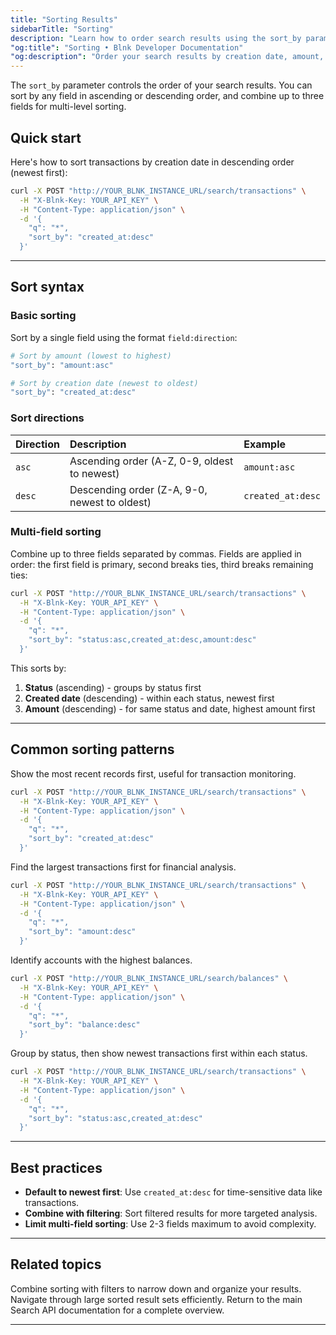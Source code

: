 ```yaml
---
title: "Sorting Results"
sidebarTitle: "Sorting"
description: "Learn how to order search results using the sort_by parameter"
"og:title": "Sorting • Blnk Developer Documentation"
"og:description": "Order your search results by creation date, amount, status, or combine multiple fields for multi-level sorting."
---
```



The `sort_by` parameter controls the order of your search results. You can sort by any field in ascending or descending order, and combine up to three fields for multi-level sorting.

## Quick start

Here's how to sort transactions by creation date in descending order (newest first):

```bash
curl -X POST "http://YOUR_BLNK_INSTANCE_URL/search/transactions" \
  -H "X-Blnk-Key: YOUR_API_KEY" \
  -H "Content-Type: application/json" \
  -d '{
    "q": "*",
    "sort_by": "created_at:desc"
  }'
```

---

## Sort syntax

### Basic sorting

Sort by a single field using the format `field:direction`:

```bash
# Sort by amount (lowest to highest)
"sort_by": "amount:asc"

# Sort by creation date (newest to oldest)
"sort_by": "created_at:desc"
```

### Sort directions

| Direction | Description | Example |
| :--- | :--- | :--- |
| `asc` | Ascending order (A-Z, 0-9, oldest to newest) | `amount:asc` |
| `desc` | Descending order (Z-A, 9-0, newest to oldest) | `created_at:desc` |

### Multi-field sorting

Combine up to three fields separated by commas. Fields are applied in order: the first field is primary, second breaks ties, third breaks remaining ties:

```bash
curl -X POST "http://YOUR_BLNK_INSTANCE_URL/search/transactions" \
  -H "X-Blnk-Key: YOUR_API_KEY" \
  -H "Content-Type: application/json" \
  -d '{
    "q": "*",
    "sort_by": "status:asc,created_at:desc,amount:desc"
  }'
```

This sorts by:
1. **Status** (ascending) - groups by status first
2. **Created date** (descending) - within each status, newest first  
3. **Amount** (descending) - for same status and date, highest amount first

---

## Common sorting patterns

<Steps>
<Step title="Sort by creation date">
Show the most recent records first, useful for transaction monitoring.

```bash
curl -X POST "http://YOUR_BLNK_INSTANCE_URL/search/transactions" \
  -H "X-Blnk-Key: YOUR_API_KEY" \
  -H "Content-Type: application/json" \
  -d '{
    "q": "*",
    "sort_by": "created_at:desc"
  }'
```
</Step>

<Step title="Sort by amount">
Find the largest transactions first for financial analysis.

```bash
curl -X POST "http://YOUR_BLNK_INSTANCE_URL/search/transactions" \
  -H "X-Blnk-Key: YOUR_API_KEY" \
  -H "Content-Type: application/json" \
  -d '{
    "q": "*",
    "sort_by": "amount:desc"
  }'
```
</Step>

<Step title="Sort balances by amount">
Identify accounts with the highest balances.

```bash
curl -X POST "http://YOUR_BLNK_INSTANCE_URL/search/balances" \
  -H "X-Blnk-Key: YOUR_API_KEY" \
  -H "Content-Type: application/json" \
  -d '{
    "q": "*",
    "sort_by": "balance:desc"
  }'
```
</Step>

<Step title="Multi-level transaction sorting">
Group by status, then show newest transactions first within each status.

```bash
curl -X POST "http://YOUR_BLNK_INSTANCE_URL/search/transactions" \
  -H "X-Blnk-Key: YOUR_API_KEY" \
  -H "Content-Type: application/json" \
  -d '{
    "q": "*",
    "sort_by": "status:asc,created_at:desc"
  }'
```
</Step>
</Steps>

---

## Best practices

- **Default to newest first**: Use `created_at:desc` for time-sensitive data like transactions.
- **Combine with filtering**: Sort filtered results for more targeted analysis.
- **Limit multi-field sorting**: Use 2-3 fields maximum to avoid complexity.

---

## Related topics

<CardGroup cols={1}>
  <Card title="Filtering" icon="filter" href="/search/filtering">
    Combine sorting with filters to narrow down and organize your results.
  </Card>
  
  <Card title="Pagination" icon="list" href="/search/pagination">
    Navigate through large sorted result sets efficiently.
  </Card>
  
  <Card title="Search overview" icon="magnifying-glass" href="/search/overview">
    Return to the main Search API documentation for a complete overview.
  </Card>
</CardGroup>

---

<NeedHelp />